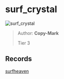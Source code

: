 
# surf_crystal

![surf_crystal](https://raw.githubusercontent.com/Sayt123/SurfMapPics/Maps-and-bonuses/csgo/surf_crystal.jpg)

> Author: **Copy-Mark**
>
> Tier 3

## Records

[surfheaven](https://surfheaven.eu/map/surf_crystal)
